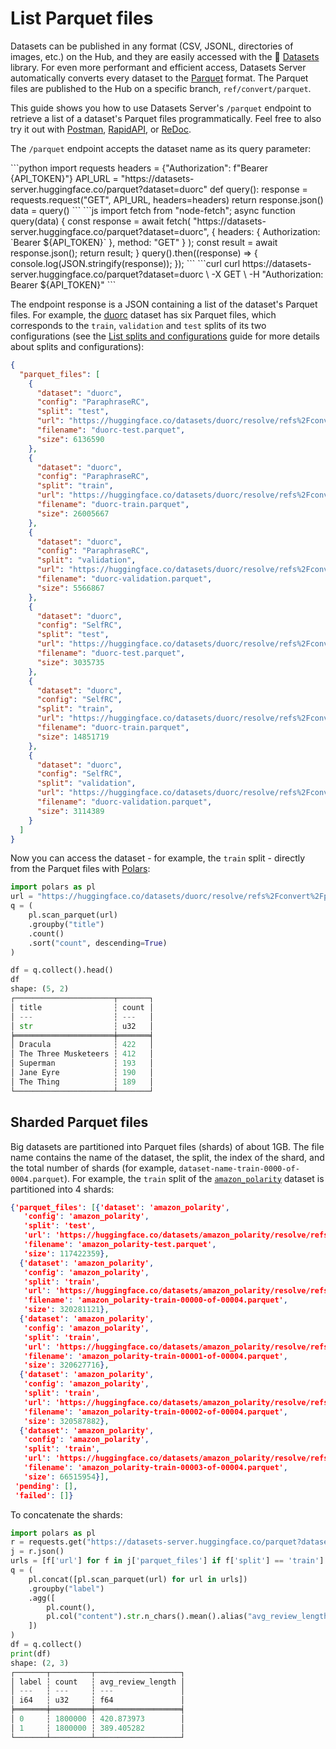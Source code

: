 # List Parquet files

Datasets can be published in any format (CSV, JSONL, directories of images, etc.) on the Hub, and they are easily accessed with the 🤗 [Datasets](https://huggingface.co/docs/datasets/) library. For even more performant and efficient access, Datasets Server automatically converts every dataset to the [Parquet](https://parquet.apache.org/) format. The Parquet files are published to the Hub on a specific branch, `ref/convert/parquet`.

This guide shows you how to use Datasets Server's `/parquet` endpoint to retrieve a list of a dataset's Parquet files programmatically. Feel free to also try it out with [Postman](https://www.postman.com/huggingface/workspace/hugging-face-apis/request/23242779-f0cde3b9-c2ee-4062-aaca-65c4cfdd96f8), [RapidAPI](https://rapidapi.com/hugging-face-hugging-face-default/api/hugging-face-datasets-api), or [ReDoc](https://redocly.github.io/redoc/?url=https://datasets-server.huggingface.co/openapi.json#operation/listSplits).

The `/parquet` endpoint accepts the dataset name as its query parameter:

<inferencesnippet>
<python>
```python
import requests
headers = {"Authorization": f"Bearer {API_TOKEN}"}
API_URL = "https://datasets-server.huggingface.co/parquet?dataset=duorc"
def query():
    response = requests.request("GET", API_URL, headers=headers)
    return response.json()
data = query()
```
</python>
<js>
```js
import fetch from "node-fetch";
async function query(data) {
    const response = await fetch(
        "https://datasets-server.huggingface.co/parquet?dataset=duorc",
        {
            headers: { Authorization: `Bearer ${API_TOKEN}` },
            method: "GET"
        }
    );
    const result = await response.json();
    return result;
}
query().then((response) => {
    console.log(JSON.stringify(response));
});
```
</js>
<curl>
```curl
curl https://datasets-server.huggingface.co/parquet?dataset=duorc \
        -X GET \
        -H "Authorization: Bearer ${API_TOKEN}"
```
</curl>
</inferencesnippet>

The endpoint response is a JSON containing a list of the dataset's Parquet files. For example, the [duorc](https://huggingface.co/datasets/duorc) dataset has six Parquet files, which corresponds to the `train`, `validation` and `test` splits of its two configurations (see the [List splits and configurations](./splits) guide for more details about splits and configurations):

```json
{
  "parquet_files": [
    {
      "dataset": "duorc",
      "config": "ParaphraseRC",
      "split": "test",
      "url": "https://huggingface.co/datasets/duorc/resolve/refs%2Fconvert%2Fparquet/ParaphraseRC/duorc-test.parquet",
      "filename": "duorc-test.parquet",
      "size": 6136590
    },
    {
      "dataset": "duorc",
      "config": "ParaphraseRC",
      "split": "train",
      "url": "https://huggingface.co/datasets/duorc/resolve/refs%2Fconvert%2Fparquet/ParaphraseRC/duorc-train.parquet",
      "filename": "duorc-train.parquet",
      "size": 26005667
    },
    {
      "dataset": "duorc",
      "config": "ParaphraseRC",
      "split": "validation",
      "url": "https://huggingface.co/datasets/duorc/resolve/refs%2Fconvert%2Fparquet/ParaphraseRC/duorc-validation.parquet",
      "filename": "duorc-validation.parquet",
      "size": 5566867
    },
    {
      "dataset": "duorc",
      "config": "SelfRC",
      "split": "test",
      "url": "https://huggingface.co/datasets/duorc/resolve/refs%2Fconvert%2Fparquet/SelfRC/duorc-test.parquet",
      "filename": "duorc-test.parquet",
      "size": 3035735
    },
    {
      "dataset": "duorc",
      "config": "SelfRC",
      "split": "train",
      "url": "https://huggingface.co/datasets/duorc/resolve/refs%2Fconvert%2Fparquet/SelfRC/duorc-train.parquet",
      "filename": "duorc-train.parquet",
      "size": 14851719
    },
    {
      "dataset": "duorc",
      "config": "SelfRC",
      "split": "validation",
      "url": "https://huggingface.co/datasets/duorc/resolve/refs%2Fconvert%2Fparquet/SelfRC/duorc-validation.parquet",
      "filename": "duorc-validation.parquet",
      "size": 3114389
    }
  ]
}
```

Now you can access the dataset - for example, the `train` split - directly from the Parquet files with [Polars](https://www.pola.rs/):

```python
import polars as pl
url = "https://huggingface.co/datasets/duorc/resolve/refs%2Fconvert%2Fparquet/ParaphraseRC/duorc-train.parquet"
q = (
    pl.scan_parquet(url)
    .groupby("title")
    .count()
    .sort("count", descending=True)
)

df = q.collect().head()
df
shape: (5, 2)
┌──────────────────────┬───────┐
│ title                ┆ count │
│ ---                  ┆ ---   │
│ str                  ┆ u32   │
╞══════════════════════╪═══════╡
│ Dracula              ┆ 422   │
│ The Three Musketeers ┆ 412   │
│ Superman             ┆ 193   │
│ Jane Eyre            ┆ 190   │
│ The Thing            ┆ 189   │
└──────────────────────┴───────┘
```

## Sharded Parquet files

Big datasets are partitioned into Parquet files (shards) of about 1GB. The file name contains the name of the dataset, the split, the index of the shard, and the total number of shards (for example, `dataset-name-train-0000-of-0004.parquet`). For example, the `train` split of the [`amazon_polarity`](https://datasets-server.huggingface.co/parquet?dataset=amazon_polarity) dataset is partitioned into 4 shards:

```json
{'parquet_files': [{'dataset': 'amazon_polarity',
   'config': 'amazon_polarity',
   'split': 'test',
   'url': 'https://huggingface.co/datasets/amazon_polarity/resolve/refs%2Fconvert%2Fparquet/amazon_polarity/amazon_polarity-test.parquet',
   'filename': 'amazon_polarity-test.parquet',
   'size': 117422359},
  {'dataset': 'amazon_polarity',
   'config': 'amazon_polarity',
   'split': 'train',
   'url': 'https://huggingface.co/datasets/amazon_polarity/resolve/refs%2Fconvert%2Fparquet/amazon_polarity/amazon_polarity-train-00000-of-00004.parquet',
   'filename': 'amazon_polarity-train-00000-of-00004.parquet',
   'size': 320281121},
  {'dataset': 'amazon_polarity',
   'config': 'amazon_polarity',
   'split': 'train',
   'url': 'https://huggingface.co/datasets/amazon_polarity/resolve/refs%2Fconvert%2Fparquet/amazon_polarity/amazon_polarity-train-00001-of-00004.parquet',
   'filename': 'amazon_polarity-train-00001-of-00004.parquet',
   'size': 320627716},
  {'dataset': 'amazon_polarity',
   'config': 'amazon_polarity',
   'split': 'train',
   'url': 'https://huggingface.co/datasets/amazon_polarity/resolve/refs%2Fconvert%2Fparquet/amazon_polarity/amazon_polarity-train-00002-of-00004.parquet',
   'filename': 'amazon_polarity-train-00002-of-00004.parquet',
   'size': 320587882},
  {'dataset': 'amazon_polarity',
   'config': 'amazon_polarity',
   'split': 'train',
   'url': 'https://huggingface.co/datasets/amazon_polarity/resolve/refs%2Fconvert%2Fparquet/amazon_polarity/amazon_polarity-train-00003-of-00004.parquet',
   'filename': 'amazon_polarity-train-00003-of-00004.parquet',
   'size': 66515954}],
 'pending': [],
 'failed': []}
```

To concatenate the shards:

```python
import polars as pl
r = requests.get("https://datasets-server.huggingface.co/parquet?dataset=amazon_polarity")
j = r.json()
urls = [f['url'] for f in j['parquet_files'] if f['split'] == 'train']
q = (
    pl.concat([pl.scan_parquet(url) for url in urls])
    .groupby("label")
    .agg([
        pl.count(),
        pl.col("content").str.n_chars().mean().alias("avg_review_length"),
    ])
)
df = q.collect()
print(df)
shape: (2, 3)
┌───────┬─────────┬───────────────────┐
│ label ┆ count   ┆ avg_review_length │
│ ---   ┆ ---     ┆ ---               │
│ i64   ┆ u32     ┆ f64               │
╞═══════╪═════════╪═══════════════════╡
│ 0     ┆ 1800000 ┆ 420.873973        │
│ 1     ┆ 1800000 ┆ 389.405282        │
└───────┴─────────┴───────────────────┘
```